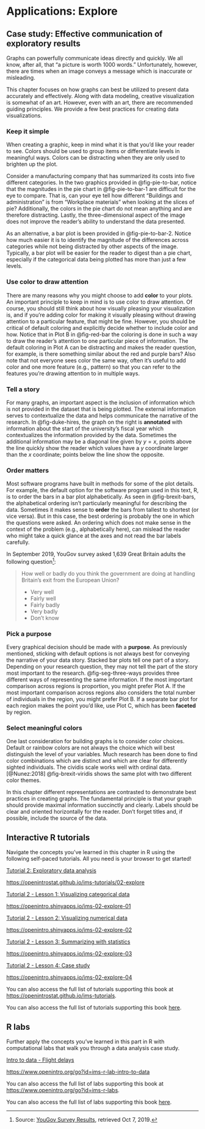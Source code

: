 # Applications: Explore {#sec-explore-applications}

## Case study: Effective communication of exploratory results {#sec-case-study-effective-comms}

Graphs can powerfully communicate ideas directly and quickly.
We all know, after all, that "a picture is worth 1000 words." Unfortunately, however, there are times when an image conveys a message which is inaccurate or misleading.

This chapter focuses on how graphs can best be utilized to present data accurately and effectively.
Along with data modeling, creative visualization is somewhat of an art.
However, even with an art, there are recommended guiding principles.
We provide a few best practices for creating data visualizations.

### Keep it simple

When creating a graphic, keep in mind what it is that you'd like your reader to see.
Colors should be used to group items or differentiate levels in meaningful ways.
Colors can be distracting when they are only used to brighten up the plot.

Consider a manufacturing company that has summarized its costs into five different categories.
In the two graphics provided in @fig-pie-to-bar, notice that the magnitudes in the pie chart in @fig-pie-to-bar-1 are difficult for the eye to compare.
That is, can your eye tell how different "Buildings and administration" is from "Workplace materials" when looking at the slices of pie?
Additionally, the colors in the pie chart do not mean anything and are therefore distracting.
Lastly, the three-dimensional aspect of the image does not improve the reader's ability to understand the data presented.

As an alternative, a bar plot is been provided in @fig-pie-to-bar-2.
Notice how much easier it is to identify the magnitude of the differences across categories while not being distracted by other aspects of the image.
Typically, a bar plot will be easier for the reader to digest than a pie chart, especially if the categorical data being plotted has more than just a few levels.

### Use color to draw attention

There are many reasons why you might choose to add **color** to your plots.
An important principle to keep in mind is to use color to draw attention.
Of course, you should still think about how visually pleasing your visualization is, and if you're adding color for making it visually pleasing without drawing attention to a particular feature, that might be fine.
However, you should be critical of default coloring and explicitly decide whether to include color and how.
Notice that in Plot B in @fig-red-bar the coloring is done in such a way to draw the reader's attention to one particular piece of information.
The default coloring in Plot A can be distracting and makes the reader question, for example, is there something similar about the red and purple bars?
Also note that not everyone sees color the same way, often it's useful to add color and one more feature (e.g., pattern) so that you can refer to the features you're drawing attention to in multiple ways.

### Tell a story

For many graphs, an important aspect is the inclusion of information which is not provided in the dataset that is being plotted.
The external information serves to contextualize the data and helps communicate the narrative of the research.
In @fig-duke-hires, the graph on the right is **annotated** with information about the start of the university's fiscal year which contextualizes the information provided by the data.
Sometimes the additional information may be a diagonal line given by $y = x$, points above the line quickly show the reader which values have a $y$ coordinate larger than the $x$ coordinate; points below the line show the opposite.

### Order matters

Most software programs have built in methods for some of the plot details.
For example, the default option for the software program used in this text, R, is to order the bars in a bar plot alphabetically.
As seen in @fig-brexit-bars, the alphabetical ordering isn't particularly meaningful for describing the data.
Sometimes it makes sense to **order** the bars from tallest to shortest (or vice versa).
But in this case, the best ordering is probably the one in which the questions were asked.
An ordering which does not make sense in the context of the problem (e.g., alphabetically here), can mislead the reader who might take a quick glance at the axes and not read the bar labels carefully.

In September 2019, YouGov survey asked 1,639 Great Britain adults the following question[^06-explore-applications-1]:

[^06-explore-applications-1]: Source: [YouGov Survey Results](https://d25d2506sfb94s.cloudfront.net/cumulus_uploads/document/x0msmggx08/YouGov%20-%20Brexit%20and%202019%20election.pdf), retrieved Oct 7, 2019.

> How well or badly do you think the government are doing at handling Britain's exit from the European Union?
>
> -   Very well
> -   Fairly well
> -   Fairly badly
> -   Very badly
> -   Don't know

### Pick a purpose

Every graphical decision should be made with a **purpose**.
As previously mentioned, sticking with default options is not always best for conveying the narrative of your data story.
Stacked bar plots tell one part of a story.
Depending on your research question, they may not tell the part of the story most important to the research.
@fig-seg-three-ways provides three different ways of representing the same information.
If the most important comparison across regions is proportion, you might prefer Plot A. If the most important comparison across regions also considers the total number of individuals in the region, you might prefer Plot B. If a separate bar plot for each region makes the point you'd like, use Plot C, which has been **faceted** by region.

### Select meaningful colors

<!-- An example with an ordinal variable with more levels would be better. -->

One last consideration for building graphs is to consider color choices.
Default or rainbow colors are not always the choice which will best distinguish the level of your variables.
Much research has been done to find color combinations which are distinct and which are clear for differently sighted individuals.
The cividis scale works well with ordinal data.
[@Nunez:2018] @fig-brexit-viridis shows the same plot with two different color themes.

In this chapter different representations are contrasted to demonstrate best practices in creating graphs.
The fundamental principle is that your graph should provide maximal information succinctly and clearly.
Labels should be clear and oriented horizontally for the reader.
Don't forget titles and, if possible, include the source of the data.

\clearpage

## Interactive R tutorials {#sec-explore-tutorials}

Navigate the concepts you've learned in this chapter in R using the following self-paced tutorials.
All you need is your browser to get started!

::: {.alltutorials data-latex=""}
[Tutorial 2: Exploratory data analysis](https://openintrostat.github.io/ims-tutorials/02-explore/)

::: {.content-hidden unless-format="pdf"}
<https://openintrostat.github.io/ims-tutorials/02-explore>
:::
:::

::: {.singletutorial data-latex=""}
[Tutorial 2 - Lesson 1: Visualizing categorical data](https://openintro.shinyapps.io/ims-02-explore-01/)

::: {.content-hidden unless-format="pdf"}
<https://openintro.shinyapps.io/ims-02-explore-01>
:::
:::

::: {.singletutorial data-latex=""}
[Tutorial 2 - Lesson 2: Visualizing numerical data](https://openintro.shinyapps.io/ims-02-explore-02/)

::: {.content-hidden unless-format="pdf"}
<https://openintro.shinyapps.io/ims-02-explore-02>
:::
:::

::: {.singletutorial data-latex=""}
[Tutorial 2 - Lesson 3: Summarizing with statistics](https://openintro.shinyapps.io/ims-02-explore-03/)

::: {.content-hidden unless-format="pdf"}
<https://openintro.shinyapps.io/ims-02-explore-03>
:::
:::

::: {.singletutorial data-latex=""}
[Tutorial 2 - Lesson 4: Case study](https://openintro.shinyapps.io/ims-02-explore-04/)

::: {.content-hidden unless-format="pdf"}
<https://openintro.shinyapps.io/ims-02-explore-04>
:::
:::

::: {.content-hidden unless-format="pdf"}
You can also access the full list of tutorials supporting this book at <https://openintrostat.github.io/ims-tutorials>.
:::

::: {.content-visible when-format="html"}
You can also access the full list of tutorials supporting this book [here](https://openintrostat.github.io/ims-tutorials).
:::

## R labs {#sec-explore-labs}

Further apply the concepts you've learned in this part in R with computational labs that walk you through a data analysis case study.

::: {.singlelab data-latex=""}
[Intro to data - Flight delays](https://www.openintro.org/go?id=ims-r-lab-intro-to-data)\

::: {.content-hidden unless-format="pdf"}
<https://www.openintro.org/go?id=ims-r-lab-intro-to-data>
:::
:::

::: {.content-hidden unless-format="pdf"}
You can also access the full list of labs supporting this book at <https://www.openintro.org/go?id=ims-r-labs>.
:::

::: {.content-visible when-format="html"}
You can also access the full list of labs supporting this book [here](https://www.openintro.org/go?id=ims-r-labs).
:::
